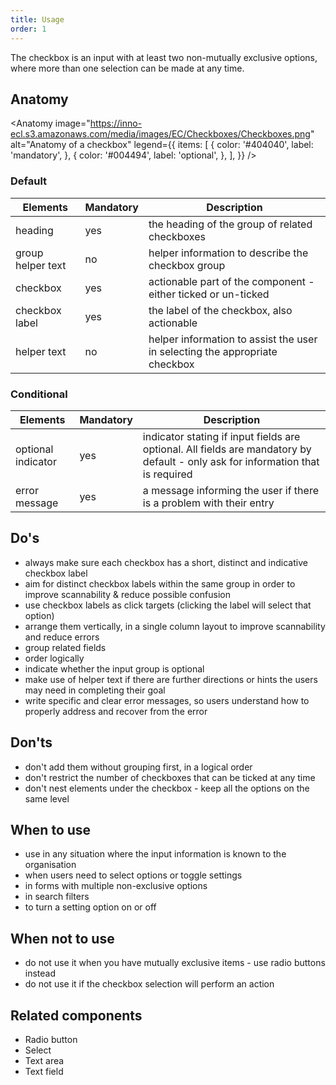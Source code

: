 ```yaml
---
title: Usage
order: 1
---
```



<Paragraph size="lead">
  The checkbox is an input with at least two non-mutually exclusive options,
  where more than one selection can be made at any time.
</Paragraph>

## Anatomy

<Anatomy
  image="https://inno-ecl.s3.amazonaws.com/media/images/EC/Checkboxes/Checkboxes.png"
  alt="Anatomy of a checkbox"
  legend={{
    items: [
      {
        color: '#404040',
        label: 'mandatory',
      },
      {
        color: '#004494',
        label: 'optional',
      },
    ],
  }}
/>

### Default

| Elements          | Mandatory | Description                                                                 |
| ----------------- | --------- | --------------------------------------------------------------------------- |
| heading           | yes       | the heading of the group of related checkboxes                              |
| group helper text | no        | helper information to describe the checkbox group                           |
| checkbox          | yes       | actionable part of the component - either ticked or un-ticked               |
| checkbox label    | yes       | the label of the checkbox, also actionable                                  |
| helper text       | no        | helper information to assist the user in selecting the appropriate checkbox |

### Conditional

| Elements           | Mandatory | Description                                                                                                                     |
| ------------------ | --------- | ------------------------------------------------------------------------------------------------------------------------------- |
| optional indicator | yes       | indicator stating if input fields are optional. All fields are mandatory by default - only ask for information that is required |
| error message      | yes       | a message informing the user if there is a problem with their entry                                                             |

## Do's

- always make sure each checkbox has a short, distinct and indicative checkbox label
- aim for distinct checkbox labels within the same group in order to improve scannability & reduce possible confusion
- use checkbox labels as click targets (clicking the label will select that option)
- arrange them vertically, in a single column layout to improve scannability and reduce errors
- group related fields
- order logically
- indicate whether the input group is optional
- make use of helper text if there are further directions or hints the users may need in completing their goal
- write specific and clear error messages, so users understand how to properly address and recover from the error

## Don'ts

- don't add them without grouping first, in a logical order
- don't restrict the number of checkboxes that can be ticked at any time
- don't nest elements under the checkbox - keep all the options on the same level

## When to use

- use in any situation where the input information is known to the organisation
- when users need to select options or toggle settings
- in forms with multiple non-exclusive options
- in search filters
- to turn a setting option on or off

## When not to use

- do not use it when you have mutually exclusive items - use <Link to="/ec/components/forms/radio/usage/">radio buttons</Link> instead
- do not use it if the checkbox selection will perform an action

## Related components

- <Link to="/ec/components/forms/radio/usage/" standalone>
    Radio button
  </Link>
- <Link to="/ec/components/forms/select/usage/" standalone>
    Select
  </Link>
- <Link to="/ec/components/forms/text-area/usage/" standalone>
    Text area
  </Link>
- <Link to="/ec/components/forms/text-field/usage/" standalone>
    Text field
  </Link>
